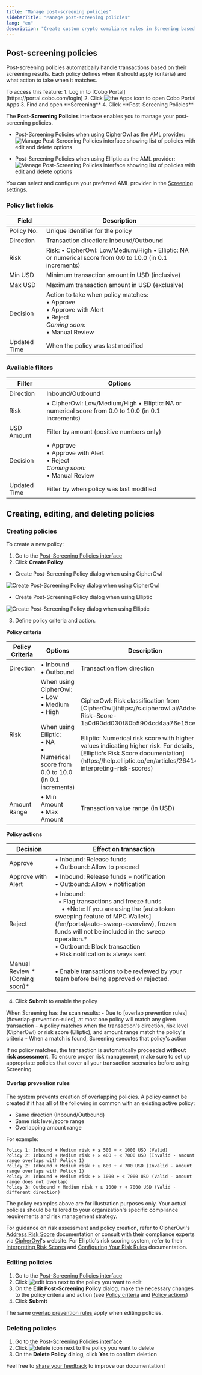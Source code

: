 ```yaml
---
title: "Manage post-screening policies"
sidebarTitle: "Manage post-screening policies"
lang: "en"
description: "Create custom crypto compliance rules in Screening based on risk levels, transaction directions, and amount thresholds. Automate AML/CFT policy enforcement."
---
```


## Post-screening policies

Post-screening policies automatically handle transactions based on their screening results. Each policy defines when it should apply (criteria) and what action to take when it matches.

<Info>
To access this feature:
1. Log in to [Cobo Portal](https://portal.cobo.com/login)
2. Click <img src="/en/images/common/icon_apps.svg" className="icon" alt="the Apps icon"/> to open Cobo Portal Apps
3. Find and open **Screening**
4. Click **Post-Screening Policies**
</Info>

The **Post-Screening Policies** interface enables you to manage your post-screening policies.

- Post-Screening Policies when using CipherOwl as the AML provider:
  <img src="/en/images/portal-apps/screening/manage-post-screening-policies-cipherowl.png" className="screenshot_full_screen" alt="Manage Post-Screening Policies interface showing list of policies with edit and delete options"/>

- Post-Screening Policies when using Elliptic as the AML provider:
  <img src="/en/images/portal-apps/screening/manage-post-screening-policies-elliptic.png" className="screenshot_full_screen" alt="Manage Post-Screening Policies interface showing list of policies with edit and delete options"/>

<Note>You can select and configure your preferred AML provider in the [Screening settings](/en/apps/screening/screening-settings#aml-provider-settings).</Note>

### Policy list fields

<table class="table six-columns">
  <thead>
    <tr>
      <th>Field</th>
      <th>Description</th>
    </tr>
  </thead>
  <tbody>
    <tr>
      <td>Policy No.</td>
      <td>Unique identifier for the policy</td>
    </tr>
    <tr>
      <td>Direction</td>
      <td>Transaction direction: Inbound/Outbound</td>
    </tr>
    <tr>
      <td>Risk</td>
      <td>Risk: 
        • CipherOwl: Low/Medium/High
        • Elliptic: NA or numerical score from 0.0 to 10.0 (in 0.1 increments)
      </td>
    </tr>
    <tr>
      <td>Min USD</td>
      <td>Minimum transaction amount in USD (inclusive)</td>
    </tr>
    <tr>
      <td>Max USD</td>
      <td>Maximum transaction amount in USD (exclusive)</td>
    </tr>
    <tr>
      <td>Decision</td>
      <td>Action to take when policy matches:<br/>• Approve<br/>• Approve with Alert<br/>• Reject<br/><i>Coming soon:</i><br/>• Manual Review</td>
    </tr>
    <tr>
      <td>Updated Time</td>
      <td>When the policy was last modified</td>
    </tr>
  </tbody>
</table>

### Available filters

<table class="table six-columns">
  <thead>
    <tr>
      <th>Filter</th>
      <th>Options</th>
    </tr>
  </thead>
  <tbody>
    <tr>
      <td>Direction</td>
      <td>Inbound/Outbound</td>
    </tr>
    <tr>
      <td>Risk</td>
      <td>
        • CipherOwl: Low/Medium/High
        • Elliptic: NA or numerical score from 0.0 to 10.0 (in 0.1 increments)
      </td>
    </tr>
    <tr>
      <td>USD Amount</td>
      <td>Filter by amount (positive numbers only)</td>
    </tr>
    <tr>
      <td>Decision</td>
      <td>• Approve<br/>• Approve with Alert<br/>• Reject<br/><i>Coming soon:</i><br/>• Manual Review</td>
    </tr>
    <tr>
      <td>Updated Time</td>
      <td>Filter by when policy was last modified</td>
    </tr>
  </tbody>
</table>

## Creating, editing, and deleting policies

### Creating policies

To create a new policy:
1. Go to the [Post-Screening Policies interface](#the-post-screening-policies-interface)
2. Click **Create Policy**
  - Create Post-Screening Policy dialog when using CipherOwl
  <img src="/en/images/portal-apps/screening/creating-post-screening-policy-cipherowl.svg" className="screenshot_modal" alt="Create Post-Screening Policy dialog when using CipherOwl"/>

  - Create Post-Screening Policy dialog when using Elliptic
  <img src="/en/images/portal-apps/screening/creating-post-screening-policy-elliptic.png" className="screenshot_modal" alt="Create Post-Screening Policy dialog when using Elliptic"/>

3. Define policy criteria and action.

**Policy criteria**
<table class="table six-columns">
  <thead>
    <tr>
      <th>Policy Criteria</th>
      <th>Options</th>
      <th>Description</th>
    </tr>
  </thead>
  <tbody>
    <tr>
      <td>Direction</td>
      <td>• Inbound<br/>• Outbound</td>
      <td>Transaction flow direction</td>
    </tr>
    <tr>
      <td>Risk</td>
      <td>When using CipherOwl:<br/>• Low<br/>• Medium<br/>• High<br/><br/>When using Elliptic:<br/>• NA<br/>• Numerical score from 0.0 to 10.0 (in 0.1 increments)</td>
      <td>CipherOwl: Risk classification from [CipherOwl](https://s.cipherowl.ai/Address-Risk-Score-1a0d90dd030f80b5904cd4aa76e15cea)<br/><br/>Elliptic: Numerical risk score with higher values indicating higher risk. For details, see [Elliptic's Risk Score documentation](https://help.elliptic.co/en/articles/2641454-interpreting-risk-scores)</td>
    </tr>
    <tr>
      <td>Amount Range</td>
      <td>• Min Amount<br/>• Max Amount</td>
      <td>Transaction value range (in USD)</td>
    </tr>
  </tbody>
</table>

**Policy actions**
<table class="table six-columns">
  <thead>
    <tr>
      <th>Decision</th>
      <th>Effect on transaction</th>
    </tr>
  </thead>
  <tbody>
    <tr>
      <td>Approve</td>
      <td>• Inbound: Release funds<br/>• Outbound: Allow to proceed</td>
    </tr>
    <tr>
      <td>Approve with Alert</td>
      <td>• Inbound: Release funds + notification<br/>• Outbound: Allow + notification</td>
    </tr>
    <tr>
      <td>Reject</td>
      <td>• Inbound:<br/>&nbsp;&nbsp;• Flag transactions and freeze funds <br/>&nbsp;&nbsp;&nbsp;&nbsp;• *Note: If you are using the [auto token sweeping feature of MPC Wallets](/en/portal/auto-sweep-overview), frozen funds will not be included in the sweep operation.*<br/>• Outbound: Block transaction<br/>• Risk notification is always sent</td>
    </tr>
    <tr>
      <td>Manual Review *(Coming soon)*</td>
      <td>• Enable transactions to be reviewed by your team before being approved or rejected.</td>
    </tr>
  </tbody>
</table>

4. Click **Submit** to enable the policy

<Note>
When Screening has the scan results:
- Due to [overlap prevention rules](#overlap-prevention-rules), at most one policy will match any given transaction
- A policy matches when the transaction's direction, risk level (CipherOwl) or risk score (Elliptic), and amount range match the policy's criteria
- When a match is found, Screening executes that policy's action
</Note>

<Warning>If no policy matches, the transaction is automatically proceeded **without risk assessment**. To ensure proper risk management, make sure to set up appropriate policies that cover all your transaction scenarios before using Screening.</Warning>

#### Overlap prevention rules
The system prevents creation of overlapping policies. A policy cannot be created if it has all of the following in common with an existing active policy:
- Same direction (Inbound/Outbound)
- Same risk level/score range
- Overlapping amount range

For example:
```
Policy 1: Inbound + Medium risk + ≥ 500 + < 1000 USD (Valid)
Policy 2: Inbound + Medium risk + ≥ 400 + < 7000 USD (Invalid - amount range overlaps with Policy 1)
Policy 2: Inbound + Medium risk + ≥ 600 + < 700 USD (Invalid - amount range overlaps with Policy 1)
Policy 2: Inbound + Medium risk + ≥ 1000 + < 7000 USD (Valid - amount range does not overlap)
Policy 3: Outbound + Medium risk + ≥ 1000 + < 7000 USD (Valid - different direction)
```

<Warning>
The policy examples above are for illustration purposes only. Your actual policies should be tailored to your organization's specific compliance requirements and risk management strategy.

For guidance on risk assessment and policy creation, refer to CipherOwl's [Address Risk Score](https://s.cipherowl.ai/Address-Risk-Score-1a0d90dd030f80b5904cd4aa76e15cea) documentation or consult with their compliance experts via [CipherOwl](https://www.cipherowl.com/)'s website. For Elliptic's risk scoring system, refer to their [Interpreting Risk Scores](https://help.elliptic.co/en/articles/2641454-interpreting-risk-scores) and [Configuring Your Risk Rules](https://help.elliptic.co/en/articles/8216353-configuring-your-risk-rules) documentation.
</Warning>

### Editing policies

1. Go to the [Post-Screening Policies interface](#the-post-screening-policies-interface)
2. Click <img src="/en/images/common/icon_edit.svg" className="icon" alt="edit icon"/> next to the policy you want to edit
3. On the **Edit Post-Screening Policy** dialog, make the necessary changes to the policy criteria and action (see [Policy criteria](#policy-criteria) and [Policy actions](#policy-actions))
4. Click **Submit**

<Info>The same [overlap prevention rules](#overlap-prevention-rules) apply when editing policies.</Info>

### Deleting policies

1. Go to the [Post-Screening Policies interface](#the-post-screening-policies-interface)
2. Click <img src="/en/images/common/icon_delete.svg" className="icon" alt="delete icon"/> next to the policy you want to delete
3. On the **Delete Policy** dialog, click **Yes** to confirm deletion

<Tip>Feel free to [share your feedback](https://forms.zohopublic.com/cobo/form/DocumentFeedbackForm/formperma/QvLOhxJv1_JMsJ-1dleZ8Itb_7rzN-LtgvsDdxosoVI?referrername=manuals) to improve our documentation!</Tip>
